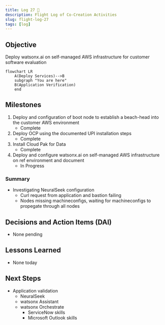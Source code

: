 ```yaml
---
title: Log 27 🛫
description: Flight Log of Co-Creation Activities
slug: flight-log-27
tags: [log]
---
```


## Objective
Deploy watsonx.ai on self-managed AWS infrastructure for customer software evaluation

```mermaid
flowchart LR
    A(Deploy Services)-->B
    subgraph "You are here"
    B(Application Verification)
    end
```

## Milestones
1. Deploy and configuration of boot node to establish a beach-head into the customer AWS environment
    - Complete
2. Deploy OCP using the documented UPI installation steps
    - Complete
3. Install Cloud Pak for Data
    - Complete
4. Deploy and configure watsonx.ai on self-managed AWS infrastructure on ref environment and document
    - In Progress

### Summary
- Investigating NeuralSeek configuration
    - Curl request from application and bastion failing
    - Nodes missing machineconfigs, waiting for machineconfigs to propegate through all nodes

## Decisions and Action Items (DAI)
- None pending

## Lessons Learned
- None today

## Next Steps
- Application validation
    - NeuralSeek
    - watsonx Assistant
    - watsonx Orchestrate
        - ServiceNow skills
        - Microsoft Outlook skills